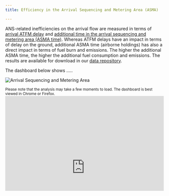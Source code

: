 ```yaml
---
title: Efficiency in the Arrival Sequencing and Metering Area (ASMA)

---
```


<style type="text/css">
.img-responsive {
    margin: 0 auto;
    max-width: 75%
}

.resp-container {
    position: relative;
    overflow: hidden;
    padding-top: 60.0%;
}

.resp-iframe {
    position: absolute;
    top: 0;
    left: 0;
    width: 100%;
    height: 150%;
    border: 0;
}
</style>

<div class="container">
<div class="row align-items-start">
<div class="col-12 col-md-8">
ANS-related inefficiencies on the arrival flow are measured in terms of [arrival ATFM delay](/capacity/atfm_apt/) and [additional time in the arrival sequencing and metering area (ASMA time)](/methodology/additional-asma-time-pi/). Whereas ATFM delays have an impact in terms of delay on the ground, additional ASMA time (airborne holdings) has also a direct impact in terms of fuel burn and emissions. The higher the additional ASMA time, the higher the additional fuel consumption and emissions. The results are available for download in our [data repository](/data/). 

The dashboard below shows .....  
</div>
<div class="col-6 col-md-4">
<div class="card border-0">
  <img class="card-img-top" src="/images/eff/ectl_asma.jpg" alt="Arrival Sequencing and Metering Area">
</div></div></div></div>
<small>Please note that the analysis may take a few moments to load. The dashboard is best viewed in Chrome or Firefox.</small>
<div class="resp-container">
<iframe class="resp-iframe" src="https://datastudio.google.com/embed/reporting/260b4637-9092-4b56-88c3-9b7055b390c7/page/W5oMB" frameborder="0" style="border:0" allowfullscreen></iframe>
</div>